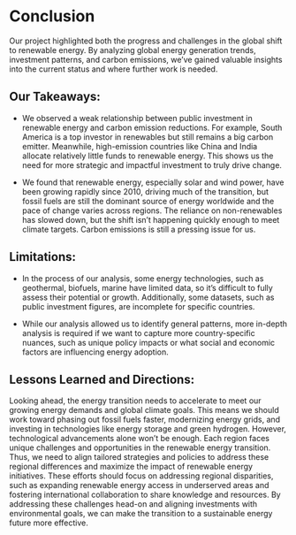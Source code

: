 # Conclusion

Our project highlighted both the progress and challenges in the global shift to renewable energy. By analyzing global energy generation trends, investment patterns, and carbon emissions, we’ve gained valuable insights into the current status and where further work is needed.

## **Our Takeaways:**
- We observed a weak relationship between public investment in renewable energy and carbon emission reductions. For example, South America is a top investor in renewables but still remains a big carbon emitter. Meanwhile, high-emission countries like China and India allocate relatively little funds to renewable energy. This shows us the need for more strategic and impactful investment to truly drive change.

- We found that renewable energy, especially solar and wind power, have been growing rapidly since 2010, driving much of the transition, but fossil fuels are still the dominant source of energy worldwide and the pace of change varies across regions. The reliance on non-renewables has slowed down, but the shift isn’t happening quickly enough to meet climate targets. Carbon emissions is still a pressing issue for us.

## **Limitations:**
- In the process of our analysis, some energy technologies, such as geothermal, biofuels, marine have limited data, so it's difficult to fully assess their potential or growth. Additionally, some datasets, such as public investment figures, are incomplete for specific countries.

- While our analysis allowed us to identify general patterns, more in-depth analysis is required if we want to capture more country-specific nuances, such as unique policy impacts or what social and economic factors are influencing energy adoption.

## **Lessons Learned and Directions:**

Looking ahead, the energy transition needs to accelerate to meet our growing energy demands and global climate goals. This means we should work toward phasing out fossil fuels faster, modernizing energy grids, and investing in technologies like energy storage and green hydrogen. However, technological advancements alone won’t be enough. Each region faces unique challenges and opportunities in the renewable energy transition. Thus, we need to align tailored strategies and policies to address these regional differences and maximize the impact of renewable energy initiatives. These efforts should focus on addressing regional disparities, such as expanding renewable energy access in underserved areas and fostering international collaboration to share knowledge and resources. By addressing these challenges head-on and aligning investments with environmental goals, we can make the transition to a sustainable energy future more effective.

